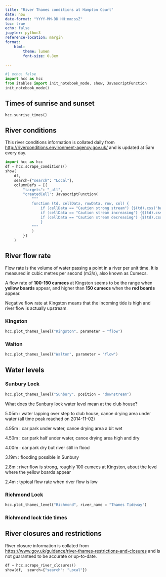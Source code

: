 ```yaml
---
title: "River Thames conditions at Hampton Court"
date: now
date-format: "YYYY-MM-DD HH:mm:ssZ"
toc: true
echo: false
jupyter: python3
reference-location: margin
format: 
    html:
        theme: lumen
        font-size: 0.8em
    
---
```


```python
#| echo: false
import hcc as hcc
from itables import init_notebook_mode, show, JavascriptFunction
init_notebook_mode()

```

## Times of sunrise and sunset

```python
hcc.sunrise_times()
```


## River conditions


::: {.column-margin}
This river conditions information is collated daily from <http://riverconditions.environment-agency.gov.uk/> and is updated at 5am every day. 
:::

```python
import hcc as hcc
df = hcc.scrape_conditions()
show(
    df,  
    search={"search": "Local"},
    columnDefs = [{
        "targets": "_all",
        "createdCell": JavascriptFunction(
            """
            function (td, cellData, rowData, row, col) {
                if (cellData == "Caution strong stream") {$(td).css('background-color', 'red').css('color', 'white');}
                if (cellData == "Caution stream increasing") {$(td).css('background-color', '#FFE010');}
                if (cellData == "Caution stream decreasing") {$(td).css('background-color', '#FFE010');}
                }
            """
            )
        }]
    )
```


## River flow rate

::: {.column-margin}
Flow rate is the volume of water passing a point in a river per unit time. It is measured in cubic metres per second (m3/s), also known as Cumecs.

A flow rate of **100-150 cumecs** at Kingston seems to be the range when **yellow boards** appear, and higher than **150 cumecs** when the **red boards** appear.

Negative flow rate at Kingston means that the incoming tide is high and river flow is actually upstream.
:::


::: {.panel-tabset}

### Kingston

```python
hcc.plot_thames_level("Kingston", parameter = "flow")
```


### Walton

```python
hcc.plot_thames_level("Walton", parameter = "flow")
```



:::

## Water levels

::: {.panel-tabset}

### Sunbury Lock

```python
hcc.plot_thames_level("Sunbury", position = "downstream")
```

::: {.column-margin}
What does the Sunbury lock water level mean at the club house?

5.05m : water lapping over step to club house, canoe drying area under water (all time peak reached on 2014-11-02)

4.95m : car park under water, canoe drying area a bit wet

4.50m : car park half under water, canoe drying area high and dry

4.00m : car park dry but river still in flood

3.19m : flooding possible in Sunbury

2.8m  : river flow is strong, roughly 100 cumecs at Kingston, about the level where the yellow boards appear

2.4m  : typical flow rate when river flow is low

:::

### Richmond Lock


```python
hcc.plot_thames_level("Richmond", river_name = "Thames Tideway")
```

### Richmond lock tide times

<script type="text/javascript" src="https://tidetimes.co.uk/widget?name=Richmond Lock&days=3"></script>

:::

## River closures and restrictions

::: {.column-margin}
River closure information is collated from <https://www.gov.uk/guidance/river-thames-restrictions-and-closures> and is not guaranteed to be accurate or up-to-date.
:::

```python
df = hcc.scrape_river_closures()
show(df,  search={"search": "Local"})
```
